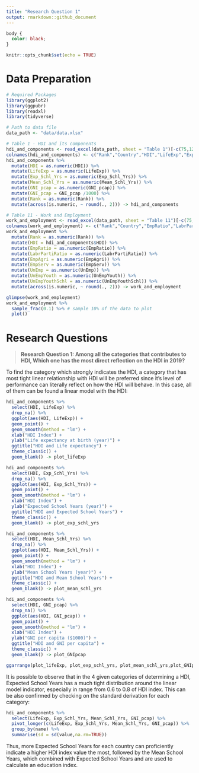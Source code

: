 ```yaml
---
title: "Research Question 1"
output: rmarkdown::github_document
---
```

```css
body {
  color: black;
}
```
```r
knitr::opts_chunk$set(echo = TRUE)
```

# Data Preparation
```r
# Required Packages
library(ggplot2)
library(ggpubr)
library(readxl)
library(tidyverse)

# Path to data file
data_path <- "data/data.xlsx"

# Table 1 - HDI and its components
hdi_and_components <- read_excel(data_path, sheet = "Table 1")[-c(75,129,167),-c(4,6,8,10,12,13,14,15)][8:196,]
colnames(hdi_and_components) <- c("Rank","Country","HDI","LifeExp","Exp_Schl_Yrs","Mean_Schl_Yrs","GNI_pcap")
hdi_and_components %>% 
  mutate(HDI = as.numeric(HDI)) %>% 
  mutate(LifeExp = as.numeric(LifeExp)) %>% 
  mutate(Exp_Schl_Yrs = as.numeric(Exp_Schl_Yrs)) %>% 
  mutate(Mean_Schl_Yrs = as.numeric(Mean_Schl_Yrs)) %>% 
  mutate(GNI_pcap = as.numeric(GNI_pcap)) %>% 
  mutate(GNI_pcap = GNI_pcap /1000) %>% 
  mutate(Rank = as.numeric(Rank)) %>%
  mutate(across(is.numeric, ~ round(., 2))) -> hdi_and_components

# Table 11 - Work and Employment
work_and_employment <- read_excel(data_path, sheet = "Table 11")[-c(75,129,167),-c(4,6,8,10,12,14,16,18,20,22,24,26,28)][9:197,0:9]
colnames(work_and_employment) <- c("Rank","Country","EmpRatio","LabrPartiRatio","EmpAgri","EmpServ","UnEmp","UnEmpYouth","UnEmpYouthSchl")
work_and_employment %>% 
  mutate(Rank = as.numeric(Rank)) %>%
  mutate(HDI = hdi_and_components$HDI) %>% 
  mutate(EmpRatio = as.numeric(EmpRatio)) %>%
  mutate(LabrPartiRatio = as.numeric(LabrPartiRatio)) %>%
  mutate(EmpAgri = as.numeric(EmpAgri)) %>%
  mutate(EmpServ = as.numeric(EmpServ)) %>%
  mutate(UnEmp = as.numeric(UnEmp)) %>%
  mutate(UnEmpYouth = as.numeric(UnEmpYouth)) %>%
  mutate(UnEmpYouthSchl = as.numeric(UnEmpYouthSchl)) %>%
  mutate(across(is.numeric, ~ round(., 2))) -> work_and_employment
```

<!-- Peak the data here-->
```r
glimpse(work_and_employment)
work_and_employment %>% 
  sample_frac(0.1) %>% # sample 10% of the data to plot
  plot()
```

# Research Questions

>  **Research Question 1: Among all the categories that contributes to HDI, Which one has the most direct reflection on the HDI in 2019?**

To find the category which strongly indicates the HDI, a category that has most tight linear relationship with HDI will be preferred since it's level of performance can literally reflect on how the HDI will behave. In this case, all of them can be found a linear model with the HDI:

```r
hdi_and_components %>% 
  select(HDI, LifeExp) %>% 
  drop_na() %>% 
  ggplot(aes(HDI, LifeExp)) +
  geom_point() +
  geom_smooth(method = "lm") +
  xlab("HDI Index") +
  ylab("Life expectancy at birth (year)") +
  ggtitle("HDI and Life expectancy") +
  theme_classic() +
  geom_blank() -> plot_lifeExp

hdi_and_components %>% 
  select(HDI, Exp_Schl_Yrs) %>% 
  drop_na() %>% 
  ggplot(aes(HDI, Exp_Schl_Yrs)) +
  geom_point() +
  geom_smooth(method = "lm") +
  xlab("HDI Index") +
  ylab("Expected School Years (year)") +
  ggtitle("HDI and Expected School Years") +
  theme_classic() +
  geom_blank() -> plot_exp_schl_yrs

hdi_and_components %>% 
  select(HDI, Mean_Schl_Yrs) %>% 
  drop_na() %>% 
  ggplot(aes(HDI, Mean_Schl_Yrs)) +
  geom_point() +
  geom_smooth(method = "lm") +
  xlab("HDI Index") +
  ylab("Mean School Years (year)") +
  ggtitle("HDI and Mean School Years") +
  theme_classic() +
  geom_blank() -> plot_mean_schl_yrs

hdi_and_components %>% 
  select(HDI, GNI_pcap) %>% 
  drop_na() %>% 
  ggplot(aes(HDI, GNI_pcap)) +
  geom_point() +
  geom_smooth(method = "lm") +
  xlab("HDI Index") +
  ylab("GNI per capita ($1000)") +
  ggtitle("HDI and GNI per capita") +
  theme_classic() +
  geom_blank() -> plot_GNIpcap

ggarrange(plot_lifeExp, plot_exp_schl_yrs, plot_mean_schl_yrs,plot_GNIpcap, ncol = 2, nrow = 2)
```

It is possible to observe that in the 4 given categories of determining a HDI, Expected School Years has a much tight distribution around the linear model indicator, especially in range from 0.6 to 0.8 of HDI index. This can be also confirmed by checking on the standard derivation for each category:

```r
hdi_and_components %>% 
  select(LifeExp, Exp_Schl_Yrs, Mean_Schl_Yrs, GNI_pcap) %>% 
  pivot_longer(c(LifeExp, Exp_Schl_Yrs, Mean_Schl_Yrs, GNI_pcap)) %>% 
  group_by(name) %>% 
  summarise(sd = sd(value,na.rm=TRUE)) 
```

Thus, more Expected School Years for each country can proficiently indicate a higher HDI index value the most, followed by the Mean School Years, which combined with Expected School Years and are used to calculate an education index.
